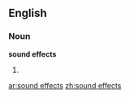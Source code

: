 ==English==
===Noun===
'''sound effects'''

#{{plural of|[[sound effect]]}}

[[ar:sound effects]]
[[zh:sound effects]]